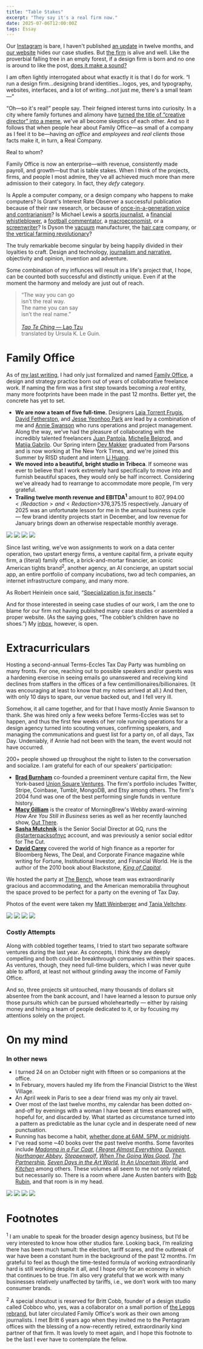 ```yaml
---
title: "Table Stakes"
excerpt: "They say it's a real firm now."
date: 2025-07-06T12:00:00Z
tags: Essay
---
```


Our [Instagram](https://instagram.com/familyoffice.is) is bare, I haven't published [an update](https://diegosegura.me/posts/2024-06-30/) in twelve months, and [our website](https://familyoffice.is) hides our case studies. But [the firm](https://familyoffice.is) is alive and well. Like the proverbial falling tree in an empty forest, if a design firm is born and no one is around to like the post, [does it make a sound?](https://en.wikipedia.org/wiki/If_a_tree_falls_in_a_forest_and_no_one_is_around_to_hear_it,_does_it_make_a_sound%3F) 

I am often lightly interrogated about what exactly it is that I do for work. “I run a design firm...designing brand identities...logos, yes, and typography, websites, interfaces, and a lot of writing...not just me, there's a small team—”

“Oh—so it's real!” people say. Their feigned interest turns into curiosity. In a city where family fortunes and alimony have [turned the title of “creative director” into a meme](https://www.instagram.com/p/DKxWl36vz2s/?utm_source=ig_web_copy_link&igsh=YnQ2cXFzMm9nMzU2), we've all become skeptics of each other. And so it follows that when people hear about Family Office—as small of a company as I feel it to be—having _an office_ and _employees_ and _real clients_ those facts make it, in turn, a Real Company.

Real to whom?

Family Office is now an enterprise—with revenue, consistently made payroll, and growth—but that is table stakes. When I think of the projects, firms, and people I most admire, they've all achieved much more than mere admission to their category. In fact, they _defy_ category. 

Is Apple a computer company, or a design company who happens to make computers?  Is Grant's Interest Rate Observer a successful publication because of their raw research, or because of [once-in-a-generation voice and contrarianism](https://www.institutionalinvestor.com/article/2bsw43jnxobb1k7rq8b28/culture/jim-grant-is-a-wall-street-cult-hero-does-it-matter-if-hes-often-wrong)? Is Michael Lewis a [sports journalist](https://en.wikipedia.org/wiki/Moneyball:_The_Art_of_Winning_an_Unfair_Game), a [financial whistleblower](https://en.wikipedia.org/wiki/Liar%27s_Poker), a [football commentator](https://en.wikipedia.org/wiki/The_Blind_Side:_Evolution_of_a_Game), a [macroeconomist](https://en.wikipedia.org/wiki/The_Big_Short), or a [screenwriter](https://en.wikipedia.org/wiki/Category:Films_based_on_works_by_Michael_Lewis)? Is Dyson the [vacuum](https://www.youtube.com/watch?v=IDkNqXUh5_M) manufacturer, the [hair care](https://www.wsj.com/articles/airwrap-dyson-hair-styler-sensation-cost-2aaadba4) company, or [the vertical farming revolutionary](https://www.dyson.co.uk/discover/sustainability/farming/dyson-farming-hvgs)?

The truly remarkable become singular by being happily divided in their loyalties to craft. Design and technology, [journalism and narrative](https://en.wikipedia.org/wiki/Creative_nonfiction), objectivity and opinion, invention and adventure. 

Some combination of my influnces will result in a life's project that, I hope, can be counted both successful and distinctly unique. Even if at the moment the harmony and melody are just out of reach. 

> “The way you can go  
isn’t the real way.  
The name you can say  
isn’t the real name.”  
> <br /> 
> [_Tao Te Ching_ — Lao Tzu](https://wesleyac.com/dao/refs/leguin1998.pdf)   
translated by Ursula K. Le Guin.  

# Family Office

As of <a href="https://diegosegura.me/posts/2024-06-30/">my last writing</a>, I had only just formalized and named <a href="https://familyoffice.is">Family Office</a>, a design and strategy practice born out of years of collaborative freelance work. If naming the firm was a first step towards becoming a _real_ entity, many more footprints have been made in the past 12 months. Better yet, the concrete has yet to set.

- **We are now a team of five full-time.** Designers <a href="https://www.linkedin.com/in/laiatorrentfrugis/">Laia Torrent Frugis</a>, <a href="https://www.linkedin.com/in/davidgfetherston/">David Fetherston</a>, and <a href="https://www.linkedin.com/in/yeonhoop/">Jesse Yeonhoo Park</a> are lead by a combination of me and <a href="https://www.linkedin.com/in/annie-swanson/">Annie Swanson</a> who runs operations and project management. Along the way, we’ve had the pleasure of collaborating with the incredibly talented freelancers [Juan Pantoja](https://www.juanpantoja.com), [Michelle Belgrod](https://michellebelgrod.com), and [Matija Gabrilo](https://mgabrilo.work). Our Spring intern [Dev Makker](https://www.devmakkermakesthings.com) graduated from Parsons and is now working at The New York Times, and we're joined this Summer by RISD student and intern [Li Huang](https://lihuang.space).
- **We moved into a beautiful, bright studio in Tribeca**. If someone was ever to believe that I work extremely hard specifically to move into and furnish beautiful spaces, they would only be half incorrect. Considering we’ve already had to rearrange to accommodate more people, I’m very grateful.
- **Trailing twelve month revenue and EBITDA<sup>1</sup>** amount to <Redaction>$807,994.00</Redaction> and <Redaction>$376,375.15</Redaction> respectively. January of 2025 was an unfortunate lesson for me in the annual business cycle — few brand identity projects start in December, and low revenue for January brings down an otherwise respectable monthly average.

<div class="grid grid-cols-1 md:grid-cols-2 gap-2 py-8">
<img class="w-full h-[520px] rounded-md object-cover" src="/2025-07-06/office-table.jpeg" />
<img class="w-full h-[520px] rounded-md object-cover" src="/2025-07-06/office-desks.jpeg" />
<img class="w-full h-[520px] rounded-md object-cover" src="/2025-07-06/office-display.jpeg" />
<img class="w-full h-[520px] rounded-md object-cover" src="/2025-07-06/office-annie.jpeg" />
</div>

Since last writing, we’ve won assignments to work on a data center operation, two upstart energy firms, a venture capital firm, a private equity firm, a (literal) family office, a brick-and-mortar financier, an iconic American tights brand<sup>2</sup>, another agency, an AI concierge, an upstart social app, an entire portfolio of company incubations, two ad tech companies, an internet infrastructure company, and many more.

As Robert Heinlein once said, “[Specialization is for insects](https://www.elise.com/quotes/heinlein_-_specialization_is_for_insects).”

And for those interested in seeing case studies of our work, I am the one to blame for our firm not having published many case studies or assembled a proper website. (As the saying goes, “The cobbler’s children have no shoes.”) My [inbox](mailto:diego@familyoffice.is), however, is open.

# Extracurriculars



Hosting a second-annual Terms-Eccles Tax Day Party was humbling on many fronts. For one, reaching out to possible speakers and/or guests was a hardening exercise in seeing emails go unanswered and receiving kind declines from staffers in the offices of a few centimillionaires/billionaires. (It was encouraging at least to know that my notes arrived at all.) And then, with only 10 days to spare, our venue backed out, and I fell very ill.

Somehow, it all came together, and for that I have mostly Annie Swanson to thank. She was hired only a few weeks before Terms-Eccles was set to happen, and thus the first few weeks of her role running operations for a design agency turned into scouting venues, confirming speakers, and managing the communications and guest list for a party on, of all days, Tax Day. Undeniably, if Annie had not been with the team, the event would not have occurred.

200+ people showed up throughout the night to listen to the conversation and socialize. I am grateful for each of our speakers’ participation:

- **[Brad Burnham](https://www.usv.com/people/brad-burnham/)** co-founded a preeminent venture capital firm, the New York-based [Union Square Ventures](https://www.usv.com/). The firm's portfolio includes Twitter, Stripe, Coinbase, Tumblr, MongoDB, and Etsy among others. The firm's 2004 fund was one of the best performing single funds in venture history.
- **[Macy Gilliam](https://www.instagram.com/macyagilliam/?hl=en)** is the creator of MorningBrew's Webby award-winning  _How Are You Still in Business_ series as well as her recently launched show, [Out There](https://www.youtube.com/playlist?list=PLflRwNbXC3ZchTO_f6yF9lJXnudZjvM4d).
- **[Sasha Mutchnik](https://www.instagram.com/sash.fm/?hl=en)** is the Senior Social Director at GQ, runs the [@starterpacksofnyc](https://www.instagram.com/starterpacksofnyc/?hl=en) account, and was previously a senior social editor for The Cut.
- **[David Carey](https://king-of-capital.com/whats-the-book-about/about-the-authors/)** covered the world of high finance as a reporter for Bloomberg News, The Deal, and Corporate Finance magazine while writing for Fortune, Institutional Investor, and Financial World. He is the author of the 2010 book about Blackstone, _[King of Capital](https://www.amazon.com/King-Capital-Remarkable-Schwarzman-Blackstone/dp/B08XLJ8XRQ)_.

We hosted the party at [The Bench](https://wethebench.com), whose team was extraordinarily gracious and accommodating, and the American memorabilia throughout the space proved to be perfect for a party on the evening of Tax Day.

Photos of the event were taken my [Matt Weinberger](https://www.instagram.com/mweinbergerr) and [Tania Veltchev](https://www.instagram.com/bulgariasnexttopphotog/?hl=en).

<div class="grid grid-cols-1 md:grid-cols-2 gap-2 py-8">
<img class="w-full h-[520px] rounded-md object-cover" src="/2025-07-06/terms-eccles-1.jpg" />
<img class="w-full h-[520px] rounded-md object-cover" src="/2025-07-06/terms-eccles-2.jpeg" />
<img class="w-full h-[520px] rounded-md object-cover" src="/2025-07-06/terms-eccles-3.jpg" />
<img class="w-full h-[520px] rounded-md object-cover" src="/2025-07-06/terms-eccles-4.jpg" />
</div>

### Costly Attempts

Along with cobbled together teams, I tried to start two separate software ventures during the last year. As concepts, I think they are deeply compelling and both could be breakthrough companies within their spaces. As ventures, though, they need full-time builders, which I was never quite able to afford, at least not without grinding away the income of Family Office.

And so, three projects sit untouched, many thousands of dollars sit absentee from the bank account, and I have learned a lesson to pursue only those pursuits which can be pursued wholeheartedly — either by raising money and hiring a team of people dedicated to it, or by focusing my attentions solely on the project.

# On my mind


### In other news

- I turned 24 on an October night with fifteen or so companions at the office.
- In February, movers hauled my life from the Financial District to the West Village.
- An April week in Paris to see a dear friend was my only air travel.
- Over most of the last twelve months, my calendar has been dotted on-and-off by evenings with <Redaction>a woman I have been at times enamored with, hopeful for, and discarded by. What started as circumstance turned into a pattern as predictable as the lunar cycle and in desperate need of new punctuation.</Redaction>
- Running has become a habit, <a href="https://strava.app.link/kC0Q7rjWMUb">whether done at 6AM, 5PM, or midnight</a>.
- I've read some ~40 books over the past twelve months. Some favorites include <a href="https://en.wikipedia.org/wiki/Madonna_in_a_Fur_Coat">*Madonna in a Fur Coat*</a>, <a href="https://www.simonandschuster.com/books/I-Regret-Almost-Everything/Keith-McNally/9781668017647">*I Regret Almost Everything*</a>, <a href="https://www.ebay.com/itm/276204363750">*Duveen*</a>, <a href="https://en.wikipedia.org/wiki/Northanger_Abbey">*Northanger Abbey*</a>, <a href="https://en.wikipedia.org/wiki/Steppenwolf_(novel)">*Steppenwolf*</a>, <a href="https://www.penguinrandomhouse.com/books/736963/when-the-going-was-good-by-graydon-carter-with-james-fox/">*When The Going Was Good*</a>, <a href="https://www.nytimes.com/2008/10/12/books/review/Anders-t.html">*The Partnership*</a>, <a href="https://books.google.com/books/about/Seven_Days_In_The_Art_World.html?id=RL3W5NrVCb4C&source=kp_book_description">*Seven Days in the Art World*</a>, <a href="https://www.penguinrandomhouse.com/books/158625/in-an-uncertain-world-by-robert-e-rubin-and-jacob-weisberg/">*In An Uncertain World*</a>, and <a href="https://en.wikipedia.org/wiki/Kitchen_(novel)">*Kitchen*</a> among others. These volumes all seem to me not only related, but necessarily so. There is a room where Jane Austen banters with <a href="https://en.wikipedia.org/wiki/Robert_Rubin">Bob Rubin</a>, and that room is in my head.

<div class="grid grid-cols-1 md:grid-cols-2 gap-2 py-8">
<img class="w-full h-[520px] rounded-md object-cover" src="/2025-07-06/life-trip.jpeg" />
<img class="w-full h-[520px] rounded-md object-cover" src="/2025-07-06/life-painting.jpeg" />
<img class="w-full h-[520px] rounded-md object-cover" src="/2025-07-06/life-neighborhood.jpeg" />
<img class="w-full h-[520px] rounded-md object-cover" src="/2025-07-06/life-snapshot.jpeg" />
</div>

# Footnotes

<sup>1</sup> I am unable to speak for the broader design agency business, but I’d be very interested to know how other studios fare. Looking back, I’m realizing there has been much tumult: the election, tariff scares, and the outbreak of war have been a constant hum in the background of the past 12 months. I’m grateful to feel as though the time-tested formula of working extraordinarily hard is still working despite it all, and I hope only for an economy in which that continues to be true. I’m also very grateful that we work with many businesses relatively unaffected by tariffs, i.e., we don’t work with too many consumer brands.

<sup>2</sup> A special shoutout is reserved for <Redaction>Britt Cobb</Redaction>, founder of a design studio called <Redaction>Cobbco</Redaction> who, yes, was a collaborator on a small portion of [the Leggs rebrand](https://familyoffice.is/work/leggs), but later circulated Family Office's work as their own among journalists. I met <Redaction>Britt</Redaction> 6 years ago when they invited me to the <Redaction>Pentagram</Redaction> offices with the blessing of a now-recently retired, extraordinarily kind partner of that firm. It was lovely to meet again, and I hope this footnote to be the last I ever have to contemplate the fellow.
